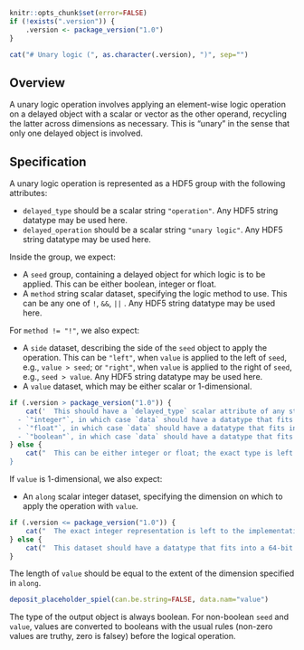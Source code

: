 ```r
knitr::opts_chunk$set(error=FALSE)
if (!exists(".version")) {
    .version <- package_version("1.0")
}
```

```r
cat("# Unary logic (", as.character(.version), ")", sep="")
```

## Overview

A unary logic operation involves applying an element-wise logic operation on a delayed object with a scalar or vector as the other operand,
recycling the latter across dimensions as necessary.
This is "unary" in the sense that only one delayed object is involved.

## Specification

A unary logic operation is represented as a HDF5 group with the following attributes:

- `delayed_type` should be a scalar string `"operation"`.
  Any HDF5 string datatype may be used here.
- `delayed_operation` should be a scalar string `"unary logic"`.
  Any HDF5 string datatype may be used here.

Inside the group, we expect:

- A `seed` group, containing a delayed object for which logic is to be applied.
  This can be either boolean, integer or float.
- A `method` string scalar dataset, specifying the logic method to use.
  This can be any one of `!`, `&&`, `||` .
  Any HDF5 string datatype may be used here.

For `method != "!"`, we also expect:

- A `side` dataset, describing the side of the `seed` object to apply the operation.
  This can be `"left"`, when `value` is applied to the left of `seed`, e.g., `value > seed`;
  or `"right"`, when `value` is applied to the right of `seed`, e.g., `seed > value`.
  Any HDF5 string datatype may be used here.
- A `value` dataset, which may be either scalar or 1-dimensional.
```r
if (.version > package_version("1.0")) {
    cat('  This should have a `delayed_type` scalar attribute of any string datatype, which should be one of the following:
  - `"integer"`, in which case `data` should have a datatype that fits into a 32-bit signed integer.
  - `"float"`, in which case `data` should have a datatype that fits into a 64-bit float.
  - `"boolean"`, in which case `data` should have a datatype that fits into a 8-bit signed integer.')
} else {
    cat("  This can be either integer or float; the exact type is left to the implementation.')
}
```

If `value` is 1-dimensional, we also expect:

- An `along` scalar integer dataset, specifying the dimension on which to apply the operation with `value`.
```r
if (.version <= package_version("1.0")) {
    cat("  The exact integer representation is left to the implementation.")
} else {
    cat("  This dataset should have a datatype that fits into a 64-bit unsigned integer.")
}
```
  The length of `value` should be equal to the extent of the dimension specified in `along`.

```r
deposit_placeholder_spiel(can.be.string=FALSE, data.nam="value")
```

The type of the output object is always boolean.
For non-boolean `seed` and `value`, values are converted to booleans with the usual rules (non-zero values are truthy, zero is falsey) before the logical operation.
